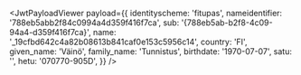
<JwtPayloadViewer
  payload={{
    identityscheme: 'fitupas',
    nameidentifier: '788eb5abb2f84c0994a4d359f416f7ca',
    sub: '{788eb5ab-b2f8-4c09-94a4-d359f416f7ca}',
    name: '_19cfbd642c4a82b08613b841caf0e153c5956c14',
    country: 'FI',
    given_name: 'Väinö',
    family_name: 'Tunnistus',
    birthdate: '1970-07-07',
    satu: '',
    hetu: '070770-905D',
  }}
/>
